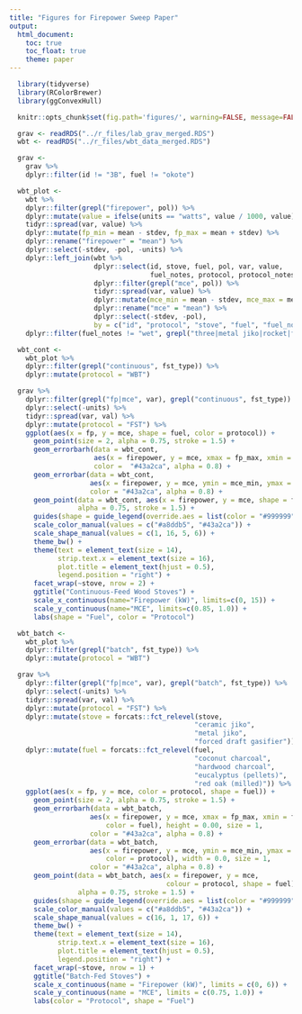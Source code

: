 ```yaml
---
title: "Figures for Firepower Sweep Paper"
output:
  html_document:
    toc: true
    toc_float: true
    theme: paper
---
```


```r
  library(tidyverse)
  library(RColorBrewer)
  library(ggConvexHull)
```

```r
  knitr::opts_chunk$set(fig.path='figures/', warning=FALSE, message=FALSE, cache=FALSE, echo=FALSE)
```

```r
  grav <- readRDS("../r_files/lab_grav_merged.RDS")
  wbt <- readRDS("../r_files/wbt_data_merged.RDS")
```

```r
  grav <-
    grav %>%
    dplyr::filter(id != "3B", fuel != "okote")
```

```r
  wbt_plot <-
    wbt %>%
    dplyr::filter(grepl("firepower", pol)) %>%
    dplyr::mutate(value = ifelse(units == "watts", value / 1000, value)) %>%
    tidyr::spread(var, value) %>%
    dplyr::mutate(fp_min = mean - stdev, fp_max = mean + stdev) %>%
    dplyr::rename("firepower" = "mean") %>%
    dplyr::select(-stdev, -pol, -units) %>%
    dplyr::left_join(wbt %>%
                     dplyr::select(id, stove, fuel, pol, var, value,
                                   fuel_notes, protocol, protocol_notes) %>%
                     dplyr::filter(grepl("mce", pol)) %>%
                     tidyr::spread(var, value) %>%
                     dplyr::mutate(mce_min = mean - stdev, mce_max = mean + stdev) %>%
                     dplyr::rename("mce" = "mean") %>%
                     dplyr::select(-stdev, -pol),
                     by = c("id", "protocol", "stove", "fuel", "fuel_notes", "protocol_notes")) %>%
    dplyr::filter(fuel_notes != "wet", grepl("three|metal jiko|rocket|forced|plancha|ceramic jiko", stove))
```

```r
  wbt_cont <-
    wbt_plot %>%
    dplyr::filter(grepl("continuous", fst_type)) %>%
    dplyr::mutate(protocol = "WBT")
```

```r
  grav %>%
    dplyr::filter(grepl("fp|mce", var), grepl("continuous", fst_type)) %>%
    dplyr::select(-units) %>%
    tidyr::spread(var, val) %>%
    dplyr::mutate(protocol = "FST") %>%
    ggplot(aes(x = fp, y = mce, shape = fuel, color = protocol)) +
      geom_point(size = 2, alpha = 0.75, stroke = 1.5) +
      geom_errorbarh(data = wbt_cont,
                     aes(x = firepower, y = mce, xmax = fp_max, xmin = fp_min), height = 0, size = 1,
                     color =  "#43a2ca", alpha = 0.8) +
      geom_errorbar(data = wbt_cont,
                    aes(x = firepower, y = mce, ymin = mce_min, ymax = mce_max), width = 0, size = 1, 
                    color = "#43a2ca", alpha = 0.8) +
      geom_point(data = wbt_cont, aes(x = firepower, y = mce, shape = fuel, color = protocol), size = 3,
                 alpha = 0.75, stroke = 1.5) +
      guides(shape = guide_legend(override.aes = list(color = "#999999", size = 3))) +
      scale_color_manual(values = c("#a8ddb5", "#43a2ca")) + 
      scale_shape_manual(values = c(1, 16, 5, 6)) +
      theme_bw() + 
      theme(text = element_text(size = 14),
            strip.text.x = element_text(size = 16),
            plot.title = element_text(hjust = 0.5),
            legend.position = "right") +
      facet_wrap(~stove, nrow = 2) +
      ggtitle("Continuous-Feed Wood Stoves") +
      scale_x_continuous(name="Firepower (kW)", limits=c(0, 15)) +
      scale_y_continuous(name="MCE", limits=c(0.85, 1.0)) +
      labs(shape = "Fuel", color = "Protocol")
```

```r
  wbt_batch <-
    wbt_plot %>%
    dplyr::filter(grepl("batch", fst_type)) %>%
    dplyr::mutate(protocol = "WBT")
```

```r
  grav %>%
    dplyr::filter(grepl("fp|mce", var), grepl("batch", fst_type)) %>%
    dplyr::select(-units) %>%
    tidyr::spread(var, val) %>%
    dplyr::mutate(protocol = "FST") %>%
    dplyr::mutate(stove = forcats::fct_relevel(stove,
                                              "ceramic jiko",
                                              "metal jiko",
                                              "forced draft gasifier")) %>%
    dplyr::mutate(fuel = forcats::fct_relevel(fuel,
                                              "coconut charcoal",
                                              "hardwood charcoal",
                                              "eucalyptus (pellets)",
                                              "red oak (milled)")) %>%
    ggplot(aes(x = fp, y = mce, color = protocol, shape = fuel)) +
      geom_point(size = 2, alpha = 0.75, stroke = 1.5) +
      geom_errorbarh(data = wbt_batch,
                    aes(x = firepower, y = mce, xmax = fp_max, xmin = fp_min,
                        color = fuel), height = 0.00, size = 1,
                    color = "#43a2ca", alpha = 0.8) +
      geom_errorbar(data = wbt_batch,
                    aes(x = firepower, y = mce, ymin = mce_min, ymax = mce_max,
                        color = protocol), width = 0.0, size = 1,
                    color = "#43a2ca", alpha = 0.8) +
      geom_point(data = wbt_batch, aes(x = firepower, y = mce,
                                       colour = protocol, shape = fuel), size = 3,
                 alpha = 0.75, stroke = 1.5) +
      guides(shape = guide_legend(override.aes = list(color = "#999999", size = 3))) +
      scale_color_manual(values = c("#a8ddb5", "#43a2ca")) + 
      scale_shape_manual(values = c(16, 1, 17, 6)) +
      theme_bw() + 
      theme(text = element_text(size = 14),
            strip.text.x = element_text(size = 16),
            plot.title = element_text(hjust = 0.5),
            legend.position = "right") +
      facet_wrap(~stove, nrow = 1) +
      ggtitle("Batch-Fed Stoves") +
      scale_x_continuous(name = "Firepower (kW)", limits = c(0, 6)) +
      scale_y_continuous(name = "MCE", limits = c(0.75, 1.0)) +
      labs(color = "Protocol", shape = "Fuel")
```